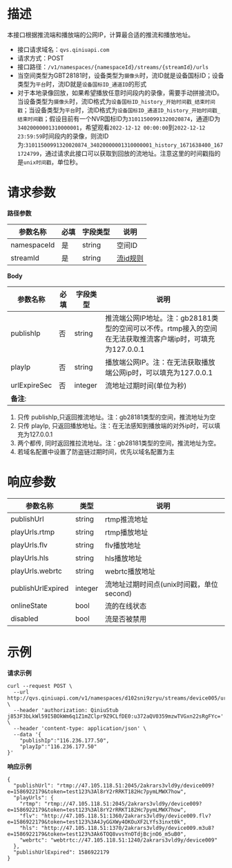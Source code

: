 # **描述**

本接口根据推流端和播放端的公网IP，计算最合适的推流和播放地址。

* 接口请求域名：`qvs.qiniuapi.com`
* 请求方式：POST
* 接口路径：`/v1/namespaces/{namespaceId}/streams/{streamId}/urls`
* 当空间类型为GBT28181时，设备类型为`摄像头`时，流ID就是设备国标ID；设备类型为`平台`时，流ID就是`设备国标ID_通道ID`的形式
* 对于本地录像回放，如果希望播放任意时间段内的录像，需要手动拼接流ID。当设备类型为`摄像头`时，流ID格式为`设备国标ID_history_开始时间戳_结束时间戳`；当设备类型为`平台`时，流ID格式为`设备国标ID_通道ID_history_开始时间戳_结束时间戳`；假设目前有一个NVR国标ID为`31011500991320020874`，通道ID为`34020000001310000001`，希望观看`2022-12-12 00:00:00`到`2022-12-12 23:59:59`时间段内的录像，则流ID为:`31011500991320020874_34020000001310000001_history_1671638400_1671724799`，通过请求此接口可以获取到回放的流地址。注意这里的时间戳指的是`unix时间戳`，单位秒。


# **请求参数**

**路径参数**

| 参数名称    | 必填 | 字段类型 | 说明                                                         |
| ----------- | ---- | -------- | ------------------------------------------------------------ |
| namespaceId | 是   | string   | 空间ID                                                       |
| streamId    | 是   | string   | [流id规则](https://developer.qiniu.com/qvs/11878/use-the-stream-interface-is-required) |

**Body**

| 参数名称     | 必填 | 字段类型 | 说明                                                         |
| ------------ | ---- | -------- | ------------------------------------------------------------ |
| publishIp    | 否   | string   | 推流端公网IP地址。注：gb28181类型的空间可以不传。rtmp接入的空间在无法获取推流客户端ip时，可填充为127.0.0.1 |
| playIp       | 否   | string   | 播放端公网IP。注：在无法获取播放端公网ip时，可以填充为127.0.0.1 |
| urlExpireSec | 否   | integer  | 流地址过期时间(单位为秒)                                     |
| **备注**:    |      |          |                                                              |

1. 只传 publishIp,只返回推流地址。注：gb28181类型的空间，推流地址为空
2. 只传 playIp, 只返回播放地址。注：在无法感知到播放端的对外ip时，可以填充为127.0.0.1
3. 两个都传, 同时返回推拉流地址。注：gb28181类型的空间，推流地址为空。
4. 若域名配置中设置了防盗链过期时间，优先以域名配置为主

# **响应参数**

| 参数名称          | 类型    | 说明                                     |
| ----------------- | ------- | ---------------------------------------- |
| publishUrl        | string  | rtmp推流地址                             |
| playUrls.rtmp     | string  | rtmp播放地址                             |
| playUrls.flv      | string  | flv播放地址                              |
| playUrls.hls      | string  | hls播放地址                              |
| playUrls.webrtc   | string  | webrtc播放地址                           |
| publishUrlExpired | integer | 流地址过期时间点(unix时间戳，单位second) |
| onlineState       | bool    | 流的在线状态                             |
| disabled          | bool    | 流是否被禁用                             |

# **示例**

**请求示例**

```
curl --request POST \
  --url http://qvs.qiniuapi.com/v1/namespaces/d102sni9zryu/streams/device005/urls \
  --header 'authorization: QiniuStub j853F3bLkWl59I5BOkWm6q1Z1mZClpr9Z9CLfDE0:u372aQV0359mzwTVGxn22sRgFYc=' \
  --header 'content-type: application/json' \
  --data '{
	"publishIp":"116.236.177.50",
	"playIp":"116.236.177.50"
}'
```

**响应示例**

```
{
  "publishUrl": "rtmp://47.105.118.51:2045/2akrars3vld9y/device009?e=1586922179&token=test123%3Al8rY2rRRKT182Hc7pymLMWX7how",
  "playUrls": {
    "rtmp": "rtmp://47.105.118.51:2045/2akrars3vld9y/device009?e=1586922179&token=test123%3Al8rY2rRRKT182Hc7pymLMWX7how",
    "flv": "http://47.105.118.51:1360/2akrars3vld9y/device009.flv?e=1586922179&token=test123%3A4JyGGXWy4OKOuXF2LYfs3inxt0k",
    "hls": "http://47.105.118.51:1370/2akrars3vld9y/device009.m3u8?e=1586922179&token=test123%3Ak6TOQ8vvsYnOTdjBcjnO6_m5uB0",
    "webrtc": "webtrtc://47.105.118.51:1240/2akrars3vld9y/device009"
  },
  "publishUrlExpired": 1586922179
}
```